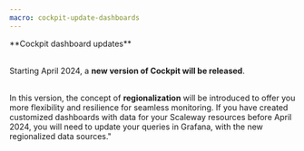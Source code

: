```yaml
---
macro: cockpit-update-dashboards
---
```


<Message type="">
**Cockpit dashboard updates** <br /><br />

 Starting April 2024, a **new version of Cockpit will be released**. <br /><br />

 In this version, the concept of **regionalization** will be introduced to offer you more flexibility and resilience for seamless monitoring.   If you have created customized dashboards with data for your Scaleway resources before April 2024, you will need to update your queries in Grafana, with the new regionalized data sources."
</Message>
